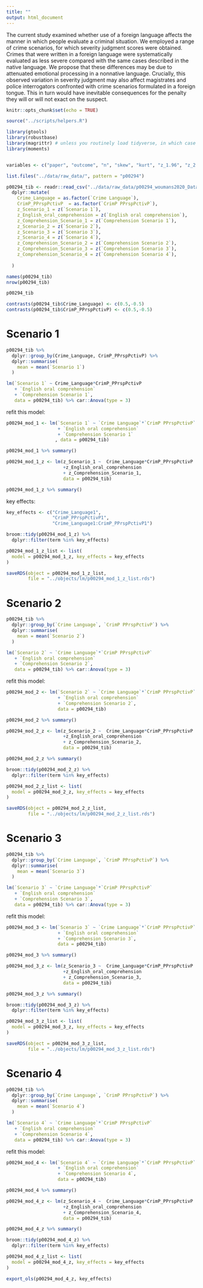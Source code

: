```yaml
---
title: ""
output: html_document
---
```


The current study examined whether use of a foreign language affects the manner in which people evaluate a criminal situation. We employed a range of crime scenarios, for which severity judgment scores were obtained. Crimes that were written in a foreign language were systematically evaluated as less severe compared with the same cases described in the native language. We propose that these differences may be due to attenuated emotional processing in a nonnative language. Crucially, this observed variation in severity judgment may also affect magistrates and police interrogators confronted with crime scenarios formulated in a foreign tongue. This in turn would have inevitable consequences for the penalty they will or will not exact on the suspect.

```r
knitr::opts_chunk$set(echo = TRUE)

source("../scripts/helpers.R")

library(gtools)
library(robustbase)
library(magrittr) # unless you routinely load tidyverse, in which case leave this one out. You just need it for the pipe. 
library(moments)


variables <- c("paper", "outcome", "n", "skew", "kurt", "z_1.96", "z_2.58", "z_3.29", "mode_n", "var", "var_ratio")

list.files("../data/raw_data/", pattern = "p00294")

p00294_tib <- readr::read_csv("../data/raw_data/p00294_woumans2020_Data Crime Experiment_tidy.csv") %>% 
  dplyr::mutate(
    Crime_Language = as.factor(`Crime Language`), 
    CrimP_PPrspPctivP  = as.factor(`CrimP PPrspPctivP`),
    z_Scenario_1 = z(`Scenario 1`), 
    z_English_oral_comprehension = z(`English oral comprehension`),
    z_Comprehension_Scenario_1 = z(`Comprehension Scenario 1`),
    z_Scenario_2 = z(`Scenario 2`),
    z_Scenario_3 = z(`Scenario 3`),
    z_Scenario_4 = z(`Scenario 4`),
    z_Comprehension_Scenario_2 = z(`Comprehension Scenario 2`),
    z_Comprehension_Scenario_3 = z(`Comprehension Scenario 3`),
    z_Comprehension_Scenario_4 = z(`Comprehension Scenario 4`),
    
  )

names(p00294_tib)
nrow(p00294_tib)

p00294_tib
```

```r
contrasts(p00294_tib$Crime_Language) <- c(0.5,-0.5)
contrasts(p00294_tib$CrimP_PPrspPctivP) <- c(0.5,-0.5)
```

# Scenario 1

```r
p00294_tib %>% 
  dplyr::group_by(Crime_Language, CrimP_PPrspPctivP) %>% 
  dplyr::summarise(
    mean = mean(`Scenario 1`)
  )

lm(`Scenario 1` ~ Crime_Language*CrimP_PPrspPctivP
   + `English oral comprehension` 
   + `Comprehension Scenario 1`, 
   data = p00294_tib) %>% car::Anova(type = 3)
```

refit this model:

```r
p00294_mod_1 <- lm(`Scenario 1` ~ `Crime Language`*`CrimP PPrspPctivP`
                   + `English oral comprehension` 
                   + `Comprehension Scenario 1` 
                  , data = p00294_tib)

p00294_mod_1 %>% summary()
```

```r
p00294_mod_1_z <- lm(z_Scenario_1 ~  Crime_Language*CrimP_PPrspPctivP
                     +z_English_oral_comprehension 
                     + z_Comprehension_Scenario_1, 
                     data = p00294_tib)

p00294_mod_1_z %>% summary()


```

key effects:

```r
key_effects <- c("Crime_Language1", 
                 "CrimP_PPrspPctivP1",  
                 "Crime_Language1:CrimP_PPrspPctivP1")

broom::tidy(p00294_mod_1_z) %>% 
  dplyr::filter(term %in% key_effects)

p00294_mod_1_z_list <- list(
  model = p00294_mod_1_z, key_effects = key_effects
)

```



```r
saveRDS(object = p00294_mod_1_z_list, 
        file = "../objects/lm/p00294_mod_1_z_list.rds")

```

# Scenario 2

```r
p00294_tib %>% 
  dplyr::group_by(`Crime Language`, `CrimP PPrspPctivP`) %>% 
  dplyr::summarise(
    mean = mean(`Scenario 2`)
  )

lm(`Scenario 2` ~ `Crime Language`*`CrimP PPrspPctivP` 
   + `English oral comprehension` 
   + `Comprehension Scenario 2`, 
   data = p00294_tib) %>% car::Anova(type = 3)
```

refit this model:

```r
p00294_mod_2 <- lm(`Scenario 2` ~ `Crime Language`*`CrimP PPrspPctivP` 
                   + `English oral comprehension` 
                   + `Comprehension Scenario 2`, 
                   data = p00294_tib)

p00294_mod_2 %>% summary()
```

```r
p00294_mod_2_z <- lm(z_Scenario_2 ~  Crime_Language*CrimP_PPrspPctivP
                     +z_English_oral_comprehension 
                     + z_Comprehension_Scenario_2, 
                     data = p00294_tib)

p00294_mod_2_z %>% summary()
```

```r
broom::tidy(p00294_mod_2_z) %>% 
  dplyr::filter(term %in% key_effects)

p00294_mod_2_z_list <- list(
  model = p00294_mod_2_z, key_effects = key_effects
)
```


```r
saveRDS(object = p00294_mod_2_z_list, 
        file = "../objects/lm/p00294_mod_2_z_list.rds")
```

# Scenario 3

```r
p00294_tib %>% 
  dplyr::group_by(`Crime Language`, `CrimP PPrspPctivP`) %>% 
  dplyr::summarise(
    mean = mean(`Scenario 3`)
  )

lm(`Scenario 3` ~ `Crime Language`*`CrimP PPrspPctivP` 
   + `English oral comprehension` 
   + `Comprehension Scenario 3`, 
   data = p00294_tib) %>% car::Anova(type = 3)
```

refit this model:

```r
p00294_mod_3 <- lm(`Scenario 3` ~ `Crime Language`*`CrimP PPrspPctivP` 
                   + `English oral comprehension` 
                   + `Comprehension Scenario 3`, 
                   data = p00294_tib)

p00294_mod_3 %>% summary()
```

```r
p00294_mod_3_z <- lm(z_Scenario_3 ~  Crime_Language*CrimP_PPrspPctivP
                     +z_English_oral_comprehension 
                     + z_Comprehension_Scenario_3, 
                     data = p00294_tib)

p00294_mod_3_z %>% summary()
```

```r
broom::tidy(p00294_mod_3_z) %>% 
  dplyr::filter(term %in% key_effects)

p00294_mod_3_z_list <- list(
  model = p00294_mod_3_z, key_effects = key_effects
)
```


```r
saveRDS(object = p00294_mod_3_z_list, 
        file = "../objects/lm/p00294_mod_3_z_list.rds")
```

# Scenario 4

```r
p00294_tib %>% 
  dplyr::group_by(`Crime Language`, `CrimP PPrspPctivP`) %>% 
  dplyr::summarise(
    mean = mean(`Scenario 4`)
  )

lm(`Scenario 4` ~ `Crime Language`*`CrimP PPrspPctivP` 
   + `English oral comprehension` 
   + `Comprehension Scenario 4`, 
   data = p00294_tib) %>% car::Anova(type = 3)
```

refit this model:

```r
p00294_mod_4 <- lm(`Scenario 4` ~ `Crime Language`*`CrimP PPrspPctivP` 
                   + `English oral comprehension` 
                   + `Comprehension Scenario 4`, 
                   data = p00294_tib)

p00294_mod_4 %>% summary()
```

```r
p00294_mod_4_z <- lm(z_Scenario_4 ~  Crime_Language*CrimP_PPrspPctivP
                     +z_English_oral_comprehension 
                     + z_Comprehension_Scenario_4, 
                     data = p00294_tib)

p00294_mod_4_z %>% summary()
```


```r
broom::tidy(p00294_mod_4_z) %>% 
  dplyr::filter(term %in% key_effects)

p00294_mod_4_z_list <- list(
  model = p00294_mod_4_z, key_effects = key_effects
)
```


```r
export_ols(p00294_mod_4_z, key_effects)

```
